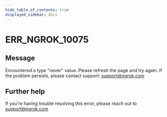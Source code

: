 ```yaml
---
hide_table_of_contents: true
displayed_sidebar: docs
---
```



# ERR_NGROK_10075

## Message

Encountered a type "never" value. Please refresh the page and try again. If the problem persists, please contact support: support@ngrok.com

<ErrorDetails error="err_ngrok_10075" />

## Further help

If you're having trouble resolving this error, please reach out to [support@ngrok.com](mailto:support@ngrok.com?subject=Help%20with%20ERR_NGROK_10075)
